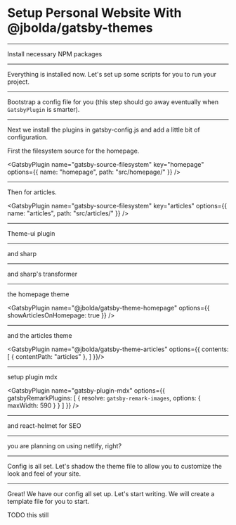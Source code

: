 # Setup Personal Website With @jbolda/gatsby-themes

---

Install necessary NPM packages

<NPMPackage name="@jbolda/gatsby-theme-articles" />
<NPMPackage name="@jbolda/gatsby-theme-homepage" />
<NPMPackage name="@jbolda/gatsby-theme-layout" />
<NPMPackage name="@mdx-js/mdx" />
<NPMPackage name="gatsby" />
<NPMPackage name="gatsby-image" />
<NPMPackage name="gatsby-plugin-mdx" />
<NPMPackage name="gatsby-plugin-netlify" />
<NPMPackage name="gatsby-plugin-react-helmet" />
<NPMPackage name="gatsby-plugin-sharp" />
<NPMPackage name="gatsby-plugin-theme-ui" />
<NPMPackage name="gatsby-remark-images" />
<NPMPackage name="gatsby-source-filesystem" />
<NPMPackage name="gatsby-transformer-sharp" />
<NPMPackage name="react" />
<NPMPackage name="react-dom" />
<NPMPackage name="react-helmet" />
<NPMPackage name="theme-ui" />

---

Everything is installed now. Let's set up some scripts for you to run your project.

<NPMScript name="develop" command="gatsby develop" />
<NPMScript name="dev:hard" command="gatsby clean && gatsby develop" />
<NPMScript name="build" command="gatsby build" />
<NPMScript name="build:hard" command="gatsby clean && gatsby build" />

---

Bootstrap a config file for you (this step should go away eventually when `GatsbyPlugin` is smarter).

<File
 path="gatsby-config.js"
 content="https://raw.githubusercontent.com/gatsbyjs/gatsby/master/starters/hello-world/gatsby-config.js"
/>

---

Next we install the plugins in gatsby-config.js and add a little bit of configuration.

First the filesystem source for the homepage.

<GatsbyPlugin
    name="gatsby-source-filesystem"
    key="homepage"
    options={{
        name: "homepage",
        path: "src/homepage/"
    }} />

---

Then for articles.

<GatsbyPlugin
    name="gatsby-source-filesystem"
    key="articles"
    options={{
        name: "articles",
        path: "src/articles/"
    }} />


---

Theme-ui plugin

<GatsbyPlugin name="gatsby-plugin-theme-ui" />


---

and sharp

<GatsbyPlugin name="gatsby-plugin-sharp" />


---

and sharp's transformer

<GatsbyPlugin name="gatsby-transformer-sharp" />


---

the homepage theme

<GatsbyPlugin name="@jbolda/gatsby-theme-homepage"
    options={{ showArticlesOnHomepage: true }} />


---

and the articles theme

<GatsbyPlugin name="@jbolda/gatsby-theme-articles" options={{
    contents: [
          { contentPath: "articles" },
        ]
    }}/>


---

setup plugin mdx

<GatsbyPlugin name="gatsby-plugin-mdx" options={{
    gatsbyRemarkPlugins: [
        {
            resolve: `gatsby-remark-images`,
            options: {
                maxWidth: 590
            }
        }
    ]
    }} />


---

and react-helmet for SEO

<GatsbyPlugin name="gatsby-plugin-react-helmet" />


---

you are planning on using netlify, right?

<GatsbyPlugin name="gatsby-plugin-netlify" />

---

Config is all set. Let's shadow the theme file to allow you to customize the look and feel of your site.

<GatsbyShadowFile theme="gatsby-plugin-theme-ui" path="src/index.js" />

---

Great! We have our config all set up. Let's start writing. We will create a template file for you to start.

TODO this still
